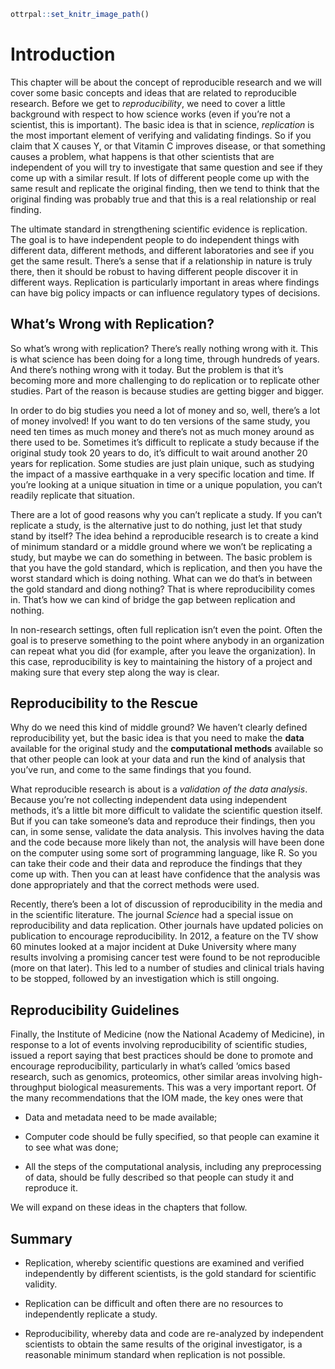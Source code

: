 
```r
ottrpal::set_knitr_image_path()
```

# Introduction


This chapter will be about the concept of reproducible research and we will cover some basic concepts and ideas that are related to reproducible research.
Before we get to *reproducibility*, we need to cover a little background with respect to how science works (even if you're not a scientist, this is important). The basic idea is that in science, *replication* is the most important element of verifying and validating findings. So if you claim that X causes Y, or that Vitamin C improves disease, or that something causes a problem, what happens is that other scientists that are independent of you will try to investigate that same question and see if they come up with a similar result. If lots of different people come up with the same result and replicate the original finding, then we tend to think that the original finding was probably true and that this is a real relationship or real finding.

The ultimate standard in strengthening scientific evidence is replication. The goal is to have independent people to do independent things with different data, different methods, and different laboratories and see if you get the same result. There's a sense that if a relationship in nature is truly there, then it should be robust to having different people discover it in different ways. Replication is particularly important in areas where findings can have big policy impacts or can influence regulatory types of decisions. 



## What's Wrong with Replication?

So what's wrong with replication? There's really nothing wrong with it. This is what science has been doing for a long time, through hundreds of years. And there's nothing wrong with it today. But the problem is that it's becoming more and more challenging to do replication or to replicate other studies. Part of the reason is because studies are getting bigger and bigger.

In order to do big studies you need a lot of money and so, well, there's a lot of money involved! If you want to do ten versions of the same study, you need ten times as much money and there's not as much money around as there used to be. Sometimes it's difficult to replicate a study because if the original study took 20 years to do, it's difficult to wait around another 20 years for replication. Some studies are just plain unique, such as studying the impact of a massive earthquake in a very specific location and time. If you're looking at a unique situation in time or a unique population, you can't readily replicate that situation.

There are a lot of good reasons why you can't replicate a study. If you can't replicate a study, is the alternative just to do nothing, just let that study stand by itself? The idea behind a reproducible research is to create a kind of minimum standard or a middle ground where we won't be replicating a study, but maybe we can do something in between. The basic problem is that you have the gold standard, which is replication, and then you have the worst standard which is doing nothing. What can we do that's in between the gold standard and diong nothing? That is where reproducibility comes in. That's how we can kind of bridge the gap between replication and nothing. 

In non-research settings, often full replication isn't even the point. Often the goal is to preserve something to the point where anybody in an organization can repeat what you did (for example, after you leave the organization). In this case, reproducibility is key to maintaining the history of a project and making sure that every step along the way is clear.



## Reproducibility to the Rescue

Why do we need this kind of middle ground? We haven't clearly defined reproducibility yet, but the basic idea is that you need to make the **data** available for the original study and the **computational methods** available so that other people can look at your data and run the kind of analysis that you've run, and come to the same findings that you found.

What reproducible research is about is a *validation of the data analysis*. Because you're not collecting independent data using independent methods, it's a little bit more difficult to validate the scientific question itself. But if you can take someone's data and reproduce their findings, then you can, in some sense, validate the data analysis. This involves having the data and the code because more likely than not, the analysis will have been done on the computer using some sort of programming language, like R. So you can take their code and their data and reproduce the findings that they come up with. Then you can at least have confidence that the analysis was done appropriately and that the correct methods were used.

Recently, there's been a lot of discussion of reproducibility in the media and in the scientific literature. The journal *Science* had a special issue on reproducibility and data replication. Other journals have updated policies on publication to encourage reproducibility. In 2012, a feature on the TV show 60 minutes looked at a major incident at Duke University where many results involving a promising cancer test were found to be not reproducible (more on that later). This led to a number of studies and clinical trials having to be stopped, followed by an investigation which is still ongoing. 

## Reproducibility Guidelines

Finally, the Institute of Medicine (now the National Academy of Medicine), in response to a lot of events involving reproducibility of scientific studies, issued a report saying that best practices should be done to promote and encourage reproducibility, particularly in what's called 'omics based research, such as genomics, proteomics, other similar areas involving high-throughput biological measurements. This was a very important report. Of the many recommendations that the IOM made, the key ones were that 

* Data and metadata need to be made available;

* Computer code should be fully specified, so that people can examine it to see what was done;

* All the steps of the computational analysis, including any preprocessing of data, should be fully described so that people can study it and reproduce it. 

We will expand on these ideas in the chapters that follow.


## Summary

* Replication, whereby scientific questions are examined and verified independently by different scientists, is the gold standard for scientific validity.

* Replication can be difficult and often there are no resources to independently replicate a study.

* Reproducibility, whereby data and code are re-analyzed by independent scientists to obtain the same results of the original investigator, is a reasonable minimum standard when replication is not possible.




